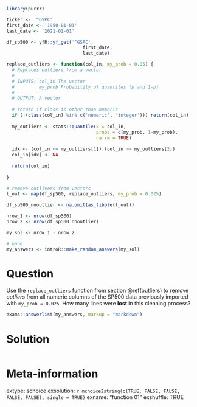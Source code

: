 ```r
library(purrr)

ticker <- '^GSPC'
first_date <- '1950-01-01'
last_date <- '2021-01-01'

df_sp500 <- yfR::yf_get('^GSPC', 
                            first_date,
                            last_date)

replace_outliers <- function(col_in, my_prob = 0.05) {
  # Replaces outliers from a vector
  #
  # INPUTS: col_in The vector
  #         my_prob Probability of quantiles (p and 1-p)
  #
  # OUTPUT: A vector
  
  # return if class is other than numeric
  if (!(class(col_in) %in% c('numeric', 'integer'))) return(col_in)
  
  my_outliers <- stats::quantile(x = col_in,
                                 probs = c(my_prob, 1-my_prob),
                                 na.rm = TRUE)
  
  idx <- (col_in <= my_outliers[1])|(col_in >= my_outliers[2])
  col_in[idx] <- NA
  
  return(col_in)
  
}

# remove outlivers from vectors
l_out <- map(df_sp500, replace_outliers, my_prob = 0.025)

df_sp500_nooutlier <- na.omit(as_tibble(l_out))

nrow_1 <- nrow(df_sp500)
nrow_2 <- nrow(df_sp500_nooutlier)

my_sol <- nrow_1 - nrow_2
```

```r
# none
my_answers <- introR::make_random_answers(my_sol)
```

Question
========

Use the `replace_outliers` function from section \@ref(outliers) to remove _outliers_ from all numeric columns of the SP500 data previously imported with `my_prob = 0.025`. How many lines were **lost** in this cleaning process?

```r
exams::answerlist(my_answers, markup = "markdown")
```

Solution
================

```r
```


Meta-information
================
extype: schoice
exsolution: `r mchoice2string(c(TRUE, FALSE, FALSE, FALSE, FALSE), single = TRUE)`
exname: "function 01"
exshuffle: TRUE

